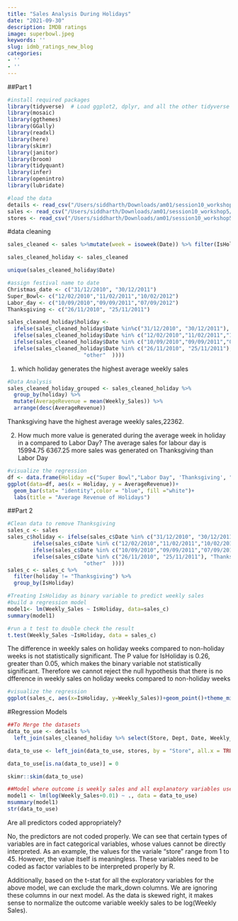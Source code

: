 ```yaml
---
title: "Sales Analysis During Holidays"
date: "2021-09-30"
description: IMDB ratings
image: superbowl.jpeg
keywords: ''
slug: idmb_ratings_new_blog
categories:
- ''
- ''
---
```


##Part 1
```r
#install required packages
library(tidyverse)  # Load ggplot2, dplyr, and all the other tidyverse packages
library(mosaic)
library(ggthemes)
library(GGally)
library(readxl)
library(here)
library(skimr)
library(janitor)
library(broom)
library(tidyquant)
library(infer)
library(openintro)
library(lubridate)

```



```r
#load the data
details <- read_csv("/Users/siddharth/Downloads/am01/session10_workshop5/data/data/details.csv")
sales <- read_csv("/Users/siddharth/Downloads/am01/session10_workshop5/data/data/sales.csv")
stores <- read_csv("/Users/siddharth/Downloads/am01/session10_workshop5/data/data/stores.csv")
```

#data cleaning
```r
sales_cleaned <- sales %>%mutate(week = isoweek(Date)) %>% filter(IsHoliday ==TRUE)

sales_cleaned_holiday <- sales_cleaned 

unique(sales_cleaned_holiday$Date)
```



```r

#assign festival name to date
Christmas_date <- c("31/12/2010", "30/12/2011")
Super_Bowl<- c("12/02/2010","11/02/2011","10/02/2012")
Labor_day <- c("10/09/2010","09/09/2011","07/09/2012")
Thanksgiving <- c("26/11/2010", "25/11/2011")

sales_cleaned_holiday$holiday <- 
  ifelse(sales_cleaned_holiday$Date %in%c("31/12/2010", "30/12/2011"), "Christmas",
  ifelse(sales_cleaned_holiday$Date %in% c("12/02/2010","11/02/2011","10/02/2012"), "Super_Bowl",
  ifelse(sales_cleaned_holiday$Date %in% c("10/09/2010","09/09/2011","07/09/2012"), "Labor_day",
  ifelse(sales_cleaned_holiday$Date %in% c("26/11/2010", "25/11/2011"), "Thanksgiving",
                        "other"  ))))

```


1. which holiday generates the highest average weekly sales
```r
#Data Analysis
sales_cleaned_holiday_grouped <- sales_cleaned_holiday %>%  
  group_by(holiday) %>% 
  mutate(AverageRevenue = mean(Weekly_Sales)) %>%
  arrange(desc(AverageRevenue))
```
Thanksgiving have the highest average weekly sales,22362.

2. How much more value is generated during the average week in holiday in a 
compared to Labor Day?
The average sales for labour day is 15994.75
6367.25 more sales was generated on Thanksgiving than Labor Day

```r
#visualize the regression
df <- data.frame(Holiday =c("Super Bowl","Labor Day", 'Thanksgiving', "Christmas"), AverageRevenue = c(16495, 15995, 22362, 14644))
ggplot(data=df, aes(x = Holiday, y = AverageRevenue))+
  geom_bar(stat= "identity",color = "blue", fill ="white")+
  labs(title = "Average Revenue of Holidays")
```


##Part 2
```r
#Clean data to remove Thanksgiving
sales_c <- sales  
sales_c$holiday <- ifelse(sales_c$Date %in% c("31/12/2010", "30/12/2011"), "Christmas",
        ifelse(sales_c$Date %in% c("12/02/2010","11/02/2011","10/02/2012"), "Super_Bowl",
        ifelse(sales_c$Date %in% c("10/09/2010","09/09/2011","07/09/2012"), "Labor_day",
        ifelse(sales_c$Date %in% c("26/11/2010", "25/11/2011"), "Thanksgiving",
                        "other"  ))))
sales_c <- sales_c %>% 
  filter(holiday != "Thanksgiving") %>% 
  group_by(IsHoliday)

```


```r
#Treating IsHoliday as binary variable to predict weekly sales
#build a regression model
model1<- lm(Weekly_Sales ~ IsHoliday, data=sales_c)
summary(model1)
```
```r
#run a t test to double check the result
t.test(Weekly_Sales ~IsHoliday, data = sales_c)
```

The difference in weekly sales on holiday weeks compared to non-holiday weeks 
is not statistically significant. The P value for IsHoliday is 0.26, greater than 0.05,
which makes the binary variable not statistically significant. Therefore we cannot reject
the null hypothesis that there is no dfference in weekly sales on holiday weeks compared to 
non-holiday weeks 

```r
#visualize the regression
ggplot(sales_c, aes(x=IsHoliday, y=Weekly_Sales))+geom_point()+theme_minimal()+    geom_smooth(method=lm)+labs(title = "Sales of Holidays/non-holidays")
```

#Regression Models

```r
##To Merge the datasets
data_to_use <- details %>% 
  left_join(sales_cleaned_holiday %>% select(Store, Dept, Date, Weekly_Sales, holiday), by = c("Store","Date"))

data_to_use <- left_join(data_to_use, stores, by = "Store", all.x = TRUE) %>% na.omit(data_to_use$holiday)

data_to_use[is.na(data_to_use)] = 0

skimr::skim(data_to_use)
```

```r
##Model where outcome is weekly sales and all explanatory variables used
model1 <- lm(log(Weekly_Sales+0.01) ~ ., data = data_to_use)
msummary(model1)
str(data_to_use)
```

Are all predictors coded appropriately? 

No, the predictors are not coded properly. We can see that certain types of variables are in fact categorical variables, whose values cannot be directly interpreted. As an example, the values for the variale "store" range from 1 to 45. However, the value itself is meaningless. These variables need to be coded as factor variables to be interpreted properly by R.

Additionally, based on the t-stat for all the exploratory variables for the above model, we can exclude the mark_down columns. We are ignoring these columns in our next model. As the data is skewed right, it makes sense to normalize the outcome variable weekly sales to be log(Weekly Sales).
